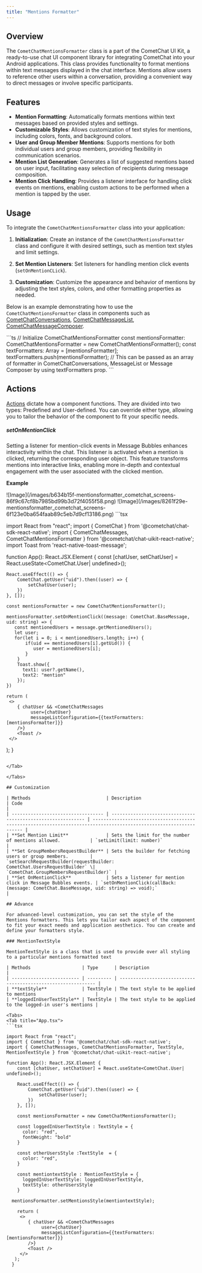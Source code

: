 ```yaml
---
title: "Mentions Formatter"
---
```


## Overview

The `CometChatMentionsFormatter` class is a part of the CometChat UI Kit, a ready-to-use chat UI component library for integrating CometChat into your Android applications. This class provides functionality to format mentions within text messages displayed in the chat interface. Mentions allow users to reference other users within a conversation, providing a convenient way to direct messages or involve specific participants.

## Features

* **Mention Formatting**: Automatically formats mentions within text messages based on provided styles and settings.
* **Customizable Styles**: Allows customization of text styles for mentions, including colors, fonts, and background colors.
* **User and Group Member Mentions**: Supports mentions for both individual users and group members, providing flexibility in communication scenarios.
* **Mention List Generation**: Generates a list of suggested mentions based on user input, facilitating easy selection of recipients during message composition.
* **Mention Click Handling**: Provides a listener interface for handling click events on mentions, enabling custom actions to be performed when a mention is tapped by the user.

## Usage

To integrate the `CometChatMentionsFormatter` class into your application:

1. **Initialization**: Create an instance of the `CometChatMentionsFormatter` class and configure it with desired settings, such as mention text styles and limit settings.

2. **Set Mention Listeners**: Set listeners for handling mention click events (`setOnMentionCLick`).

3. **Customization**: Customize the appearance and behavior of mentions by adjusting the text styles, colors, and other formatting properties as needed.

Below is an example demonstrating how to use the `CometChatMentionsFormatter` class in components such as [CometChatConversations](/docs/ui-kit/react-native/conversations), [CometChatMessageList](/docs/ui-kit/react-native/message-list), [CometChatMessageComposer](/docs/ui-kit/react-native/message-composer).

<Tabs>
<Tab title="TypeScript">
```ts
// Initialize CometChatMentionsFormatter
const mentionsFormatter: CometChatMentionsFormatter =
  new CometChatMentionsFormatter();
const textFormatters: Array<CometChatTextFormatter> = [mentionsFormatter];
textFormatters.push(mentionsFormatter);
// This can be passed as an array of formatter in CometChatConversations, MessageList or Message Composer by using textFormatters prop.
```

</Tab>

</Tabs>

## Actions

[Actions](/docs/ui-kit/react-native/components-overview#actions) dictate how a component functions. They are divided into two types: Predefined and User-defined. You can override either type, allowing you to tailor the behavior of the component to fit your specific needs.

##### setOnMentionClick

Setting a listener for mention-click events in Message Bubbles enhances interactivity within the chat. This listener is activated when a mention is clicked, returning the corresponding user object. This feature transforms mentions into interactive links, enabling more in-depth and contextual engagement with the user associated with the clicked mention.

**Example**

<Tabs>
<Tab title="iOS">
![Image](/images/b634b15f-mentionsformatter_cometchat_screens-86f9c67cf8b7985bd99b3d72f4055f58.png)

</Tab>

<Tab title="Android">
![Image](/images/8261f29e-mentionsformatter_cometchat_screens-6f123e0ba654faab89c5eb7d9cf13186.png)

</Tab>

</Tabs>

<Tabs>
<Tab title="App.tsx">
```tsx

import React from "react";
import { CometChat } from '@cometchat/chat-sdk-react-native';
import { CometChatMessages, CometChatMentionsFormatter } from '@cometchat/chat-uikit-react-native';
import Toast from 'react-native-toast-message';

function App(): React.JSX.Element {
    const [chatUser, setChatUser] = React.useState<CometChat.User| undefined>();

    React.useEffect(() => {
        CometChat.getUser("uid").then((user) => {
            setChatUser(user);
        })
    }, []);

    const mentionsFormatter = new CometChatMentionsFormatter();

    mentionsFormatter.setOnMentionClick((message: CometChat.BaseMessage, uid: string) => {
       const mentionedUsers = message.getMentionedUsers();
       let user;
       for(let i = 0; i < mentionedUsers.length; i++) {
           if(uid == mentionedUsers[i].getUid()) {
              user = mentionedUsers[i];
           }
        }
        Toast.show({
          text1: user?.getName(),
          text2: "mention"
        });
    })

    return (
     <>
        { chatUser && <CometChatMessages
             user={chatUser}
             messageListConfiguration={{textFormatters: [mentionsFormatter]}}
        />}
        <Toast />
     </>
   );
  }
```

</Tab>

</Tabs>

## Customization

| Methods                            | Description                                                  | Code                                                                                                               |
| ---------------------------------- | ------------------------------------------------------------ | ------------------------------------------------------------------------------------------------------------------ |
| **Set Mention Limit**              | Sets the limit for the number of mentions allowed.           | `setLimit(limit: number)`                                                                                          |
| **Set GroupMembersRequestBuilder** | Sets the builder for fetching users or group members.        | `setSearchRequestBuilder(requestBuilder: CometChat.UsersRequestBuilder` \| `CometChat.GroupMembersRequestBuilder)` |
| **Set OnMentionClick**             | Sets a listener for mention click in Message Bubbles events. | `setOnMentionClick(callBack: (message: CometChat.BaseMessage, uid: string) => void);`                              |

## Advance

For advanced-level customization, you can set the style of the Mentions formatters. This lets you tailor each aspect of the component to fit your exact needs and application aesthetics. You can create and define your formatters style.

### MentionTextStyle

MentionTextStyle is a class that is used to provide over all styling to a particular mentions formatted text

| Methods                   | Type      | Description                                                   |
| ------------------------- | --------- | ------------------------------------------------------------- |
| **textStyle**             | TextStyle | The text style to be applied to mentions                      |
| **loggedInUserTextStyle** | TextStyle | The text style to be applied to the logged-in user's mentions |

<Tabs>
<Tab title="App.tsx">
```tsx

import React from "react";
import { CometChat } from '@cometchat/chat-sdk-react-native';
import { CometChatMessages, CometChatMentionsFormatter, TextStyle, MentionTextStyle } from '@cometchat/chat-uikit-react-native';

function App(): React.JSX.Element {
    const [chatUser, setChatUser] = React.useState<CometChat.User| undefined>();

    React.useEffect(() => {
        CometChat.getUser("uid").then((user) => {
            setChatUser(user);
        })
    }, []);

    const mentionsFormatter = new CometChatMentionsFormatter();

    const loggedInUserTextStyle : TextStyle = {
      color: "red",
      fontWeight: "bold"
    }

    const otherUsersStyle :TextStyle  = {
      color: "red",
    }

    const mentiontextStyle : MentionTextStyle = {
      loggedInUserTextStyle: loggedInUserTextStyle,
      textStyle: otherUsersStyle
    }

  mentionsFormatter.setMentionsStyle(mentiontextStyle);

    return (
     <>
        { chatUser && <CometChatMessages
             user={chatUser}
             messageListConfiguration={{textFormatters: [mentionsFormatter]}}
        />}
        <Toast />
     </>
   );
  }
```

</Tab>

</Tabs>
